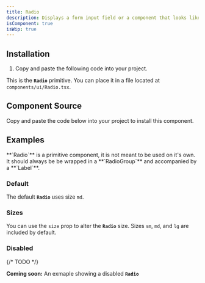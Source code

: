 ```yaml
---
title: Radio
description: Displays a form input field or a component that looks like an input field.
isComponent: true
isWip: true
---
```


## Installation

1. Copy and paste the following code into your project.

This is the **`Radio`** primitive. You can place it in a file located at `components/ui/Radio.tsx`.

## Component Source

Copy and paste the code below into your project to install this component.

<ComponentSource src="../../packages/ui/src/Radio.tsx" />

## Examples

<Callout type="warning">
  **`Radio`** is a primitive component, it is not meant to be used on it's own.
  It should always be be wrapped in a **`RadioGroup`** and accompanied by a
  **`Label`**.
</Callout>

### Default

The default **`Radio`** uses size `md`.

<ComponentExample name="Radio" story="default" />

### Sizes

You can use the `size` prop to alter the **`Radio`** size. Sizes `sm`, `md`, and `lg` are included by default.

<ComponentExample name="Radio" story="sizes" />

### Disabled

{/* TODO */}

**Coming soon:** An exmaple showing a disabled **`Radio`**
